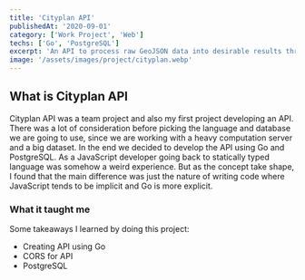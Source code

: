 ```yaml
---
title: 'Cityplan API'
publishedAt: '2020-09-01'
category: ['Work Project', 'Web']
techs: ['Go', 'PostgreSQL']
excerpt: 'An API to process raw GeoJSON data into desirable results through several endpoints.'
image: '/assets/images/project/cityplan.webp'
---
```


## What is Cityplan API

Cityplan API was a team project and also my first project developing an API.
There was a lot of consideration before picking the language and database we are going to use,
since we are working with a heavy computation server and a big dataset.
In the end we decided to develop the API using Go and PostgreSQL.
As a JavaScript developer going back to statically typed language was somehow a weird experience.
But as the concept take shape, I found that the main difference was just the nature of writing code where JavaScript tends to be implicit and Go is more explicit.

### What it taught me

Some takeaways I learned by doing this project:

- Creating API using Go
- CORS for API
- PostgreSQL
